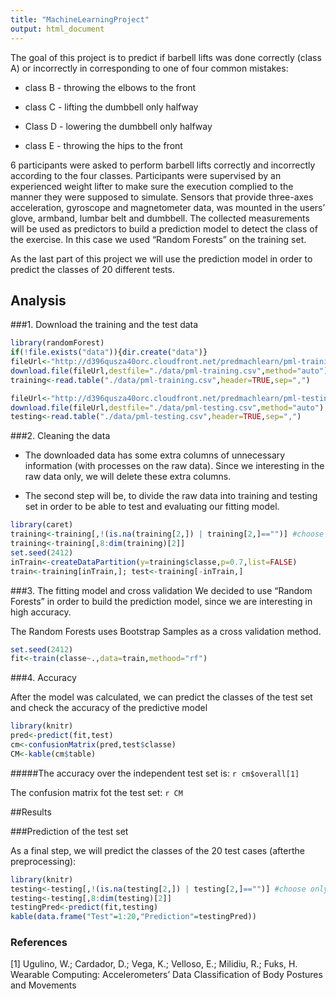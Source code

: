 ```yaml
---
title: "MachineLearningProject"
output: html_document
---
```

The goal of this project is to predict if barbell lifts was done correctly (class A) or incorrectly in corresponding to one of four common mistakes: 

* class B - throwing the elbows to the front 

* class C - lifting the dumbbell only halfway

* Class D - lowering the dumbbell only halfway

* class E - throwing the hips to the front

 6 participants were asked to perform barbell lifts correctly and incorrectly according to the four classes. Participants were supervised by an experienced weight lifter to make sure the execution complied to the manner they were supposed to simulate.
 Sensors that provide three-axes acceleration, gyroscope and magnetometer data, was mounted in the users' glove, armband, lumbar belt and dumbbell. 
The collected measurements will be used as predictors to build a prediction model to detect the class of the exercise. In this case we used "Random Forests" on the training set.

As the last part of this project we will use the prediction model in order to predict the classes of 20 different tests.

## Analysis

###1. Download the training and the test data

```r
library(randomForest)
if(!file.exists("data")){dir.create("data")}
fileUrl<-"http://d396qusza40orc.cloudfront.net/predmachlearn/pml-training.csv"
download.file(fileUrl,destfile="./data/pml-training.csv",method="auto")
training<-read.table("./data/pml-training.csv",header=TRUE,sep=",")

fileUrl<-"http://d396qusza40orc.cloudfront.net/predmachlearn/pml-testing.csv"
download.file(fileUrl,destfile="./data/pml-testing.csv",method="auto")
testing<-read.table("./data/pml-testing.csv",header=TRUE,sep=",")
```

###2. Cleaning the data

* The downloaded data has some extra columns of unnecessary information (with processes on the raw data). Since we interesting in the raw data  only, we will delete these extra columns.

* The second step will be, to divide the raw data into training and testing set in order to be able to test and evaluating our fitting model.

```r
library(caret)
training<-training[,!(is.na(training[2,]) | training[2,]=="")] #choose only the raw data
training<-training[,8:dim(training)[2]]
set.seed(2412)
inTrain<-createDataPartition(y=training$classe,p=0.7,list=FALSE)
train<-training[inTrain,]; test<-training[-inTrain,]
```

###3. The fitting model and cross validation
We decided  to use "Random Forests" in order to build the prediction model, since we are interesting in high accuracy.  

The Random Forests uses Bootstrap Samples as a cross validation method. 

```r
set.seed(2412)
fit<-train(classe~.,data=train,methood="rf")
```

###4. Accuracy 

After the model was calculated, we can predict the classes of the test set and check the accuracy of the predictive model 

```r
library(knitr)
pred<-predict(fit,test)
cm<-confusionMatrix(pred,test$classe)
CM<-kable(cm$table)
```

#####The accuracy over the independent test set is: `r cm$overall[1]`

The confusion matrix fot the test set:
`r CM`


##Results

###Prediction of the test set

As a final step, we will predict the classes of the 20 test cases (afterthe preprocessing):

```r
library(knitr)
testing<-testing[,!(is.na(testing[2,]) | testing[2,]=="")] #choose only the raw data
testing<-testing[,8:dim(testing)[2]]
testingPred<-predict(fit,testing)
kable(data.frame("Test"=1:20,"Prediction"=testingPred))
```


### References 
[1] Ugulino, W.; Cardador, D.; Vega, K.; Velloso, E.; Milidiu, R.; Fuks, H. Wearable Computing: Accelerometers' Data Classification of Body Postures and Movements
